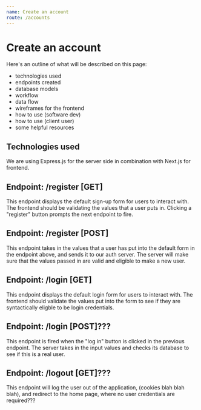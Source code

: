 ```yaml
---
name: Create an account
route: /accounts
---
```


# Create an account
Here's an outline of what will be described on this page:
- technologies used
- endpoints created
- database models
- workflow
- data flow
- wireframes for the frontend
- how to use (software dev)
- how to use (client user)
- some helpful resources

## Technologies used
We are using Express.js for the server side in combination with Next.js for frontend.

## Endpoint: /register [GET]
This endpoint displays the default sign-up form for users to interact with. The frontend should be validating the values that a user puts in. Clicking a "register" button prompts the next endpoint to fire.

## Endpoint: /register [POST]
This endpoint takes in the values that a user has put into the default form in the endpoint above, and sends it to our auth server. The server will make sure that the values passed in are valid and eligible to make a new user.

## Endpoint: /login [GET]
This endpoint displays the default login form for users to interact with. The frontend should validate the values put into the form to see if they are syntactically eligble to be login credentials.

## Endpoint: /login [POST]???
This endpoint is fired when the "log in" button is clicked in the previous endpoint.  The server takes in the input values and checks its database to see if this is a real user.

## Endpoint: /logout [GET]???
This endpoint will log the user out of the application, (cookies blah blah blah), and redirect to the home page, where no user credentials are required???



